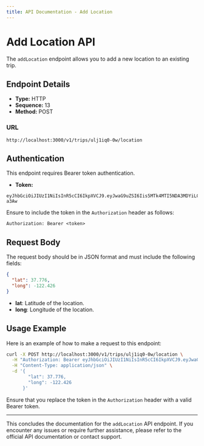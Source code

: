 ```yaml
---
title: API Documentation - Add Location
---
```


# Add Location API

The `addLocation` endpoint allows you to add a new location to an existing trip.

## Endpoint Details

- **Type:** HTTP
- **Sequence:** 13
- **Method:** POST

### URL

`http://localhost:3000/v1/trips/ulj1iq0-0w/location`

## Authentication

This endpoint requires Bearer token authentication.

- **Token:**

```
eyJhbGciOiJIUzI1NiIsInR5cCI6IkpXVCJ9.eyJwaG9uZSI6Iis5MTk4MTI5NDA3MDYiLCJ1aWQiOiI1Z2VhcGdhcHhzIn0.yNyKfoOQouzSNDwp_5rJ9CAEMVJo5uqueJHNpG-a3Aw
```

Ensure to include the token in the `Authorization` header as follows:

```
Authorization: Bearer <token>
```

## Request Body

The request body should be in JSON format and must include the following fields:

```json
{
  "lat": 37.776,
  "long": -122.426
}
```

- **lat**: Latitude of the location.
- **long**: Longitude of the location.

## Usage Example

Here is an example of how to make a request to this endpoint:

```bash
curl -X POST http://localhost:3000/v1/trips/ulj1iq0-0w/location \
  -H "Authorization: Bearer eyJhbGciOiJIUzI1NiIsInR5cCI6IkpXVCJ9.eyJwaG9uZSI6Iis5MTk4MTI5NDA3MDYiLCJ1aWQiOiI1Z2VhcGdhcHhzIn0.yNyKfoOQouzSNDwp_5rJ9CAEMVJo5uqueJHNpG-a3Aw" \
  -H "Content-Type: application/json" \
  -d '{
        "lat": 37.776,
        "long": -122.426
      }'
```

Ensure that you replace the token in the `Authorization` header with a valid Bearer token.

---

This concludes the documentation for the `addLocation` API endpoint. If you encounter any issues or require further assistance, please refer to the official API documentation or contact support.